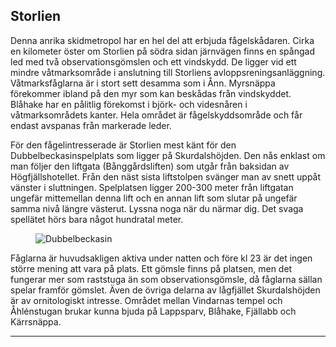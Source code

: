 
## Storlien

Denna anrika skidmetropol har en hel del att erbjuda fågelskådaren. Cirka en kilometer öster om Storlien på södra sidan järnvägen finns en spångad led med två observationsgömslen och ett vindskydd. De ligger vid ett mindre våtmarksområde i anslutning till Storliens avloppsreningsanläggning. Våtmarksfåglarna är i stort sett desamma som i Ånn. Myrsnäppa förekommer ibland på den myr som kan beskådas från vindskyddet. Blåhake har en pålitlig förekomst i björk- och videsnåren i våtmarksområdets kanter. Hela området är fågelskyddsområde och får endast avspanas från markerade leder.

För den fågelintresserade är Storlien mest känt för den Dubbelbeckasinspelplats som ligger på Skurdalshöjden. Den nås enklast om man följer den liftgata (Bånggårdsliften) som utgår från baksidan av Högfjällshotellet. Från den näst sista liftstolpen svänger man av snett uppåt vänster i sluttningen. Spelplatsen ligger 200-300 meter från liftgatan ungefär mittemellan denna lift och en annan lift som slutar på ungefär samma nivå längre västerut. Lyssna noga när du närmar dig. Det svaga spellätet hörs bara något hundratal meter.

<Figure caption="Dubbelbeckasin. Foto Steve Dahlfors">
  <Image alt="Dubbelbeckasin" src="/images/dbeckasin_steve-dahlfors.jpg" />
</Figure>

Fåglarna är huvudsakligen aktiva under natten och före kl 23 är det ingen större mening att vara på plats. Ett gömsle finns på platsen, men det fungerar mer som raststuga än som observationsgömsle, då fåglarna sällan spelar framför gömslet. Även de övriga delarna av lågfjället Skurdalshöjden är av ornitologiskt intresse. Området mellan Vindarnas tempel och Åhlénstugan brukar kunna bjuda på Lappsparv, Blåhake, Fjällabb och Kärrsnäppa.

---

<GuidesGrid exclude="storlien" />
